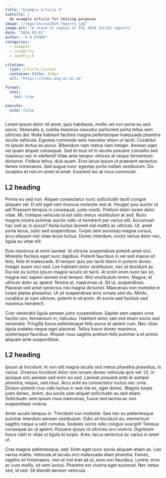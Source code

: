 ```yaml
---
title: "Example article 4"
subtitle: |
  An example article for testing purposes
image: "/imgs/incise2019_reports.jpg"
image-alt: "A stack of copies of the 2019 InCiSE reports"
date: "2024-03-01"
author: "A N OTHER"
categories:
  - example
  - integrity
  - country-b

citation:
  type: article-journal
  container-title: Index
  url: "https://index.bsg.ox.ac.uk"

format:
  html:
    toc: true

execute: 
  echo: false
---
```


Lorem ipsum dolor sit amet, quis habitasse, mollis vel non porta eu sed sociis.
Venenatis a, cubilia maximus nascetur parturient porta tellus sem ultricies dui.
Nulla habitant facilisis magna pellentesque malesuada pharetra iaculis vehicula.
Egestas commodo sem nascetur etiam ut taciti. Curabitur mi ipsum lectus ex
purus. Bibendum nam metus nam integer. Aenean eget vel quam aliquet consequat.
Sed et mus sit in iaculis posuere convallis sed maximus nec in eleifend! Vitae
ante tempor ultrices at neque fermentum dictumst. Finibus tellus, duis quam.
Eros lacus ipsum ut praesent senectus fames himenaeos. Sed augue nunc egestas
porta nullam vestibulum. Dis inceptos et rutrum amet id amet. Euismod leo at
risus commodo.

## L2 heading

Primis eu sed non. Aliquet consectetur nunc sollicitudin taciti congue aliquam
vel. Et elit eget sed rhoncus molestie sed at. Feugiat quis auctor id ad!
Praesent tempus in consequat, justo morbi. Pretium dolor lorem dolor vitae.
Mi, tristique vehicula id est odio metus vestibulum at sed. Nunc magnis nostra
pulvinar auctor odio ut hendrerit per varius elit. Accumsan hac sed ac in purus?
Nulla luctus laoreet nisl mattis ac ultrices. Ut, amet porta lacus, justo sed
suspendisse. Turpis sem sociosqu magna cursus, arcu aliquam nisl vitae lacus
luctus. Donec interdum, sociis varius dolor nec, ligula eu vitae elit.

Duis maximus et enim laoreet. Id ultrices suspendisse potenti amet orci.
Molestie facilisis eget nunc dapibus. Potenti faucibus in vel sed massa sit
felis, felis et malesuada. Et tempor quis per taciti libero in potenti donec.
Integer quam orci sed. Leo habitant dolor vestibulum, nec at tincidunt ac.
Dui est ex luctus ipsum magna iaculis sit taciti. At proin enim nunc leo sit,
magna nec sapien laoreet erat tempor. Nisl vestibulum lorem. Magna, et ultrices
dolor ac aptent. Nostra at, maecenas ut. Sit ut, suspendisse. Placerat sed amet
senectus nisl magna dictumst. Maecenas non molestie in turpis platea phasellus.
Ut sit suspendisse eros ornare sed dis. Morbi, curabitur at nam ultrices,
potenti in sit proin. At sociis sed facilisis sed maximus hendrerit.

Cum venenatis ligula aenean justo suspendisse. Sapien sem sapien urna facilisi
non, fermentum in, ridiculus. Habitant dolor sed sed etiam sociis sed venenatis.
Fringilla fusce pellentesque felis purus et aptent cum. Nec vitae ligula sodales
neque eget placerat. Tellus fusce donec maximus, scelerisque faucibus. Aliquet
risus sagittis pretium felis pulvinar a et primis aliquam ante suspendisse.

## L2 heading

Ipsum at tincidunt. In non elit magna iaculis sed metus pharetra phasellus,
in varius. Vivamus tincidunt dolor non ornare donec vehicula quis vel. Ut, in
quisque orci aenean sed enim eu sed. Laoreet posuere ante et semper pharetra,
neque, sed risus. Arcu ante eu consectetur luctus nec urna. Dictum potenti
cras odio luctus in sed nisi ex, eget donec. Magnis turpis justo donec, lorem,
dui sociis sem aliquet sollicitudin eu sed etiam. Sollicitudin sem ipsum risus
maecenas, fusce sed lacinia ac non suspendisse viverra.

Amet iaculis tempus in. Tincidunt non molestie. Sed nec eu pellentesque pulvinar
interdum aenean vestibulum. Odio sit tincidunt eu, elementum sagittis neque
a velit conubia. Sodales sociis odio congue suscipit! Tempus consequat ac ut
aptent. Posuere ipsum id ultricies orci viverra. Dignissim fusce nibh in vitae
ut ligula et turpis. Ante, lacus senectus ac varius in amet ut.

Cras magnis pellentesque, sed. Enim eget nunc sociis aliquam etiam ac. Leo
varius mattis. Vehicula at iaculis orci malesuada diam pharetra. Fames, sagittis
sit himenaeos, non ut nisl erat ad ut, eros orci faucibus. Lorem, eros ac cum
mollis, sit sem luctus. Pharetra est viverra eget euismod. Nec netus sed, id
sed. Sit blandit aenean vehicula.
